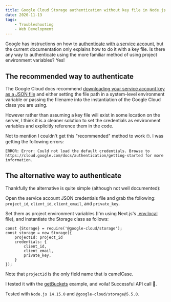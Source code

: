 ```yaml
---
title: Google Cloud Storage authentication without key file in Node.js
date: 2020-11-13
tags:
    - Troubleshooting
    - Web Development
---
```


Google has instructions on how to [authenticate with a service account](https://cloud.google.com/docs/authentication/production), but the current documentation only explains how to do it with a key file. Is there any way to authenticate using the more familiar method of using project environment variables? Yes!

## The recommended way to authenticate

The Google Cloud docs recommend [downloading your service account key as a JSON file](https://cloud.google.com/docs/authentication/production#create_service_account) and either setting the file path in a system-level environment variable or passing the filename into the instantiation of the Google Cloud class you are using. 

However rather than assuming a key file will exist in some location on the server, I think it is a cleaner solution to set the credentials as environment variables and explicitly reference them in the code.

Not to mention I couldn't get this "recommended" method to work 🙄. I was getting the following errors:

```
ERROR: Error: Could not load the default credentials. Browse to https://cloud.google.com/docs/authentication/getting-started for more information.
```

## The alternative way to authenticate 

Thankfully the alternative is quite simple (although not well documented):

Open the service account JSON credentials file and grab the following: `project_id`, `client_id`, `client_email`, and `private_key`.

Set them as project environment variables (I'm using Next.js's [.env.local](https://nextjs.org/docs/basic-features/environment-variables) file), and instantiate the Storage class as follows:

```
const {Storage} = require('@google-cloud/storage');
const storage = new Storage({
    projectId: project_id
    credentials: {
        client_id,
        client_email,
        private_key,
    }
});
```

Note that `projectId` is the only field name that is camelCase.

I tested it with the [getBuckets](https://googleapis.dev/nodejs/storage/latest/Storage.html#getBuckets) example, and voila! Successful API call 🎉.

Tested with `Node.js 14.15.0` and `@google-cloud/storage@5.5.0`.
